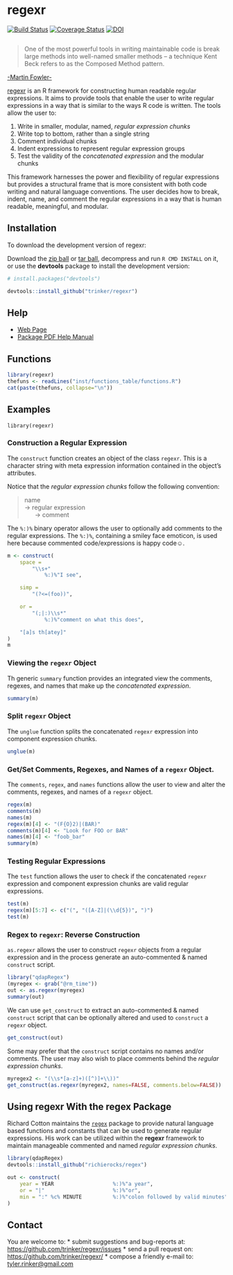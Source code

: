 # regexr

[![Build Status](https://travis-ci.org/trinker/regexr.png?branch=master)](https://travis-ci.org/trinker/regexr)
[![Coverage Status](https://coveralls.io/repos/trinker/regexr/badge.png)](https://coveralls.io/r/trinker/regexr)
[![DOI](https://zenodo.org/badge/5398/trinker/regexr.svg)](http://dx.doi.org/10.5281/zenodo.13332)

<img src="inst/regexr_logo/r_regexr.png" alt="">   

> One of the most powerful tools in writing maintainable code is break large methods into well-named smaller methods – a technique Kent Beck refers to as the Composed Method pattern.

<a href=\"http://martinfowler.com/bliki/ComposedRegex.html\" style="text-align: right;" >-Martin Fowler-</a>

[regexr](http://trinker.github.com/regexr_dev) is an R framework for constructing human readable regular expressions.  It aims to provide tools that enable the user to write regular expressions in a way that is similar to the ways R code is written.  The tools allow the user to: 

1. Write in smaller, modular, named, *regular expression chunks*    
2. Write top to bottom, rather than a single string    
3. Comment individual chunks    
4. Indent expressions to represent regular expression groups
5. Test the validity of the *concatenated expression* and the modular chunks     

This framework harnesses the power and flexibility of regular expressions but provides a structural frame that is more consistent with both code writing and natural language conventions.  The user decides how to break, indent, name, and comment the regular expressions in a way that is human readable, meaningful, and modular.


## Installation

To download the development version of regexr:

Download the [zip ball](https://github.com/trinker/regexr/zipball/master) or [tar ball](https://github.com/trinker/regexr/tarball/master), decompress and run `R CMD INSTALL` on it, or use the **devtools** package to install the development version:

```r
# install.packages("devtools")

devtools::install_github("trinker/regexr")
```

## Help

- [Web Page](http://trinker.github.com/regexr/)     
- [Package PDF Help Manual](https://dl.dropboxusercontent.com/u/61803503/regexr.pdf)   

## Functions

```r
library(regexr)
thefuns <- readLines("inst/functions_table/functions.R")
cat(paste(thefuns, collapse="\n"))
```

## Examples

```{echo=FALSE}
library(regexr)
```

### Construction a Regular Expression

The `construct` function creates an object of the class `regexr`.  This is a character string with meta expression information contained in the object's attributes.

Notice that the *regular expression chunks* follow the following convention:

> name     
-> regular expression      
&nbsp;&nbsp;&nbsp;&nbsp;&nbsp;  -> comment     

The `%:)%` binary operator allows the user to optionally add comments to the regular expressions.  The `%:)%`, containing a smiley face emoticon, is used here because commented code/expressions is happy code&#9786;.


```r
m <- construct(
    space =
        "\\s+"
            %:)%"I see",

    simp =
        "(?<=(foo))",

    or =
        "(;|:)\\s*"
            %:)%"comment on what this does",

    "[a]s th[atey]"
)
m
```

### Viewing the `regexr` Object

Th generic `summary` function provides an integrated view the comments, regexes, and names that make up the *concatenated expression*.

```r
summary(m)
```

### Split `regexr` Object 

The `unglue` function splits the concatenated `regexr` expression into component expression chunks.

```r
unglue(m)
```

### Get/Set Comments, Regexes, and Names of a `regexr` Object.

The `comments`, `regex`, and `names` functions allow the user to view and alter the comments, regexes, and names of a `regexr` object.


```r
regex(m)
comments(m)
names(m)
regex(m)[4] <- "(F{O}2)|(BAR)"
comments(m)[4] <- "Look for FOO or BAR"
names(m)[4] <- "foob_bar"
summary(m)
```

### Testing Regular Expressions

The `test` function allows the user to check if the concatenated `regexr` expression and component expression chunks are valid regular expressions.

```r
test(m)
regex(m)[5:7] <- c("(", "([A-Z]|(\\d{5})", ")")
test(m)
```

### Regex to `regexr`: Reverse Construction

`as.regexr` allows the user to construct `regexr` objects from a regular expression and in the process generate an auto-commented & named `construct` script. 

```r
library("qdapRegex")
(myregex <- grab("@rm_time"))
out <- as.regexr(myregex)
summary(out)
```


We can use `get_construct` to extract an auto-commented & named `construct` script that can be optionally altered and used to `construct` a `regexr` object.

```r
get_construct(out)
```

Some may prefer that the `construct` script contains no names and/or comments.  The user may also wish to place comments behind the *regular expression chunks*.

```r
myregex2 <- "(\\s*[a-z]+)([^)]+\\))"
get_construct(as.regexr(myregex2, names=FALSE, comments.below=FALSE))
```

## Using regexr With the regex Package

Richard Cotton maintains the [`regex`](https://github.com/richierocks/regex) package to provide natural language based functions and constants that can be used to generate regular expressions.  His work can be utilized within the **regexr** framework to maintain manageable commented and named *regular expression chunks*.

```r
library(qdapRegex)
devtools::install_github("richierocks/regex")

out <- construct(
    year = YEAR                   %:)%"a year",
    or = "|"                      %:)%"or",
    min = ":" %c% MINUTE          %:)%"colon followed by valid minutes"
)
```

## Contact

You are welcome to:
* submit suggestions and bug-reports at: <https://github.com/trinker/regexr/issues>
* send a pull request on: <https://github.com/trinker/regexr/>
* compose a friendly e-mail to: <tyler.rinker@gmail.com>
